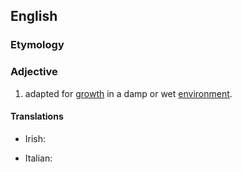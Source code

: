 ==English==

===Etymology===
{{confix|en|hygro|philous}}

===Adjective===
{{en-adj|-}}

# {{lb|en|botany|of a plant}} adapted for [[growth]] in a damp or wet [[environment]].

====Translations====
{{trans-top|adapted for growth in a damp or wet environment}}
* Irish: {{t|ga|taisiarrthach}}
{{trans-mid}}
* Italian: {{t+|it|igrofilo}}
{{trans-bottom}}